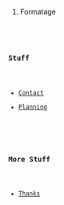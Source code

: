# Formatage

<code><div class="row">
    <div class="col-md-6">
=== Stuff ===
* [[Contact]]
* [[Planning]]
    </div>
    <div class="col-md-6">
=== More Stuff ===
* [[Thanks]]
    </div>
</div>
</code>